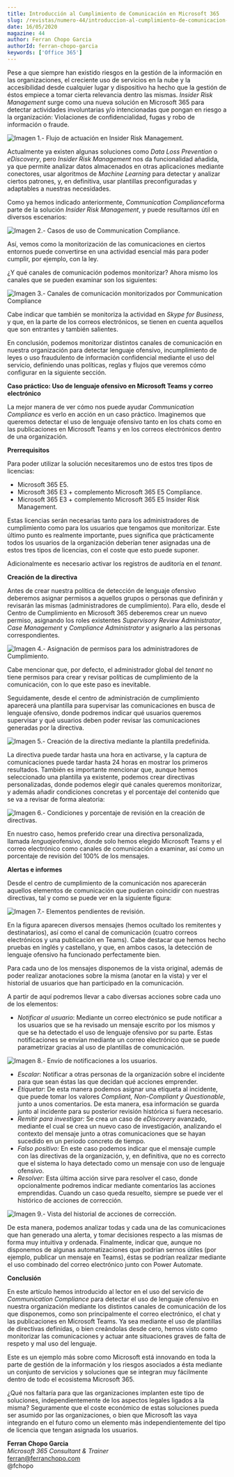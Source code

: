 ```yaml
---
title: Introducción al Cumplimiento de Comunicación en Microsoft 365
slug: /revistas/numero-44/introduccion-al-cumplimiento-de-comunicacion-en-microsoft-365
date: 16/05/2020
magazine: 44
author: Ferran Chopo Garcia
authorId: ferran-chopo-garcia
keywords: ['Office 365']
---
```






​Pese a que siempre han existido riesgos en la gestión de la información en las organizaciones, el creciente uso de servicios en la nube y la accesibilidad desde cualquier lugar y dispositivo ha hecho que la gestión de éstos empiece a tomar cierta relevancia dentro las mismas. *Insider Risk Management* surge como una nueva solución en Microsoft 365 para detectar actividades involuntarias y/o intencionadas que pongan en riesgo a la organización: Violaciones de confidencialidad, fugas y robo de información o fraude.

![Imagen 1.- Flujo de actuación en Insider Risk Management.](../../../images/numero44/introduccion-al-cumplimiento-de-comunicacion-en-microsoft-365/image1.png)

Actualmente ya existen algunas soluciones como *Data Loss Prevention* o *eDiscovery*, pero *Insider Risk Management* nos da funcionalidad añadida, ya que permite analizar datos almacenados en otras aplicaciones mediante conectores, usar algoritmos de *Machine Learning* para detectar y analizar ciertos patrones, y, en definitiva, usar plantillas preconfiguradas y adaptables a nuestras necesidades.

Como ya hemos indicado anteriormente, *Communication Compliance*forma parte de la solución *Insider Risk Management*, y puede resultarnos útil en diversos escenarios:​

![Imagen 2.- Casos de uso de Communication Compliance.](../../../images/numero44/introduccion-al-cumplimiento-de-comunicacion-en-microsoft-365/image2.png)

Así, vemos como la monitorización de las comunicaciones en ciertos entornos puede convertirse en una actividad esencial más para poder cumplir, por ejemplo, con la ley.

¿Y qué canales de comunicación podemos monitorizar? Ahora mismo los canales que se pueden examinar son los siguientes:

![Imagen 3.- Canales de comunicación monitorizados por Communication Compliance](../../../images/numero44/introduccion-al-cumplimiento-de-comunicacion-en-microsoft-365/image3.png)

Cabe indicar que también se monitoriza la actividad en *Skype for Business*, y que, en la parte de los correos electrónicos, se tienen en cuenta aquellos que son entrantes y también salientes.

En conclusión, podemos monitorizar distintos canales de comunicación en nuestra organización para detectar lenguaje ofensivo, incumplimiento de leyes o uso fraudulento de información confidencial mediante el uso del servicio, definiendo unas políticas, reglas y flujos que veremos cómo configurar en la siguiente sección.

**Caso práctico: Uso de lenguaje ofensivo en Microsoft Teams y correo electrónico**

La mejor manera de ver cómo nos puede ayudar *Communication Compliance* es verlo en acción en un caso práctico. Imaginemos que queremos detectar el uso de lenguaje ofensivo tanto en los chats como en las publicaciones en Microsoft Teams y en los correos electrónicos dentro de una organización.

**Prerrequisitos**

Para poder utilizar la solución necesitaremos uno de estos tres tipos de licencias:

- Microsoft 365 E5.
- Microsoft 365 E3 + complemento Microsoft 365 E5 Compliance.
- Microsoft 365 E3 + complemento Microsoft 365 E5 Insider Risk Management.


Estas licencias serán necesarias tanto para los administradores de cumplimiento como para los usuarios que tengamos que monitorizar. Este último punto es realmente importante, pues significa que prácticamente todos los usuarios de la organización deberían tener asignadas una de estos tres tipos de licencias, con el coste que esto puede suponer.

Adicionalmente es necesario activar los registros de auditoría en el *tenant*.

**Creación de la directiva**

Antes de crear nuestra política de detección de lenguaje ofensivo deberemos asignar permisos a aquellos grupos o personas que definirán y revisarán las mismas (administradores de cumplimiento). Para ello, desde el Centro de Cumplimiento en Microsoft 365 deberemos crear un nuevo permiso, asignando los roles existentes *Supervisory Review Administrator*, *Case Management* y *Compliance Administrator* y asignarlo a las personas correspondientes.

![Imagen 4.- Asignación de permisos para los administradores de Cumplimiento.](../../../images/numero44/introduccion-al-cumplimiento-de-comunicacion-en-microsoft-365/image4.png)

Cabe mencionar que, por defecto, el administrador global del *tenant* no tiene permisos para crear y revisar políticas de cumplimiento de la comunicación, con lo que este paso es inevitable.

Seguidamente, desde el centro de administración de cumplimiento aparecerá una plantilla para supervisar las comunicaciones en busca de lenguaje ofensivo, donde podremos indicar qué usuarios queremos supervisar y qué usuarios deben poder revisar las comunicaciones generadas por la directiva.

![Imagen 5.- Creación de la directiva mediante la plantilla predefinida.](../../../images/numero44/introduccion-al-cumplimiento-de-comunicacion-en-microsoft-365/image5.png)

La directiva puede tardar hasta una hora en activarse, y la captura de comunicaciones puede tardar hasta 24 horas en mostrar los primeros resultados. También es importante mencionar que, aunque hemos seleccionado una plantilla ya existente, podemos crear directivas personalizadas, donde podemos elegir qué canales queremos monitorizar, y además añadir condiciones concretas y el porcentaje del contenido que se va a revisar de forma aleatoria:

![Imagen 6.- Condiciones y porcentaje de revisión en la creación de directivas.](../../../images/numero44/introduccion-al-cumplimiento-de-comunicacion-en-microsoft-365/image6.png)

En nuestro caso, hemos preferido crear una directiva personalizada, llamada *lenguaje*ofensivo, donde solo hemos elegido Microsoft Teams y el correo electrónico como canales de comunicación a examinar, así como un porcentaje de revisión del 100% de los mensajes.

**Alertas e informes**

Desde el centro de cumplimiento de la comunicación nos aparecerán aquellos elementos de comunicación que pudieran coincidir con nuestras directivas, tal y como se puede ver en la siguiente figura:​

![Imagen 7.- Elementos pendientes de revisión.](../../../images/numero44/introduccion-al-cumplimiento-de-comunicacion-en-microsoft-365/image7.png)

En la figura aparecen diversos mensajes (hemos ocultado los remitentes y destinatarios), así como el canal de comunicación (cuatro correos electrónicos y una publicación en Teams). Cabe destacar que hemos hecho pruebas en inglés y castellano, y que, en ambos casos, la detección de lenguaje ofensivo ha funcionado perfectamente bien.

Para cada uno de los mensajes disponemos de la vista original, además de poder realizar anotaciones sobre la misma (anotar en la vista) y ver el historial de usuarios que han participado en la comunicación.

A partir de aquí podremos llevar a cabo diversas acciones sobre cada uno de los elementos:

- *Notificar al usuario*: Mediante un correo electrónico se pude notificar a los usuarios que se ha revisado un mensaje escrito por los mismos y que se ha detectado el uso de lenguaje ofensivo por su parte. Estas notificaciones se envían mediante un correo electrónico que se puede parametrizar gracias al uso de plantillas de comunicación.


![Imagen 8.- Envío de notificaciones a los usuarios.](../../../images/numero44/introduccion-al-cumplimiento-de-comunicacion-en-microsoft-365/image8.png)

- *Escalar*: Notificar a otras personas de la organización sobre el incidente para que sean éstas las que decidan qué acciones emprender.
- *Etiquetar*: De esta manera podemos asignar una etiqueta al incidente, que puede tomar los valores *Compliant, Non-Compliant y Questionable*, junto a unos comentarios. De esta manera, esa información se guarda junto al incidente para su posterior revisión histórica si fuera necesario.
- *Remitir para investigar:* Se crea un caso de *eDiscovery* avanzado, mediante el cual se crea un nuevo caso de investigación, analizando el contexto del mensaje junto a otras comunicaciones que se hayan sucedido en un periodo concreto de tiempo.
- *Falso positivo:* En este caso podemos indicar que el mensaje cumple con las directivas de la organización, y, en definitiva, que no es correcto que el sistema lo haya detectado como un mensaje con uso de lenguaje ofensivo.
- *Resolver:* Esta última acción sirve para resolver el caso, donde opcionalmente podremos indicar mediante comentarios las acciones emprendidas. Cuando un caso queda resuelto, siempre se puede ver el histórico de acciones de corrección.


![Imagen 9.- Vista del historial de acciones de corrección.](../../../images/numero44/introduccion-al-cumplimiento-de-comunicacion-en-microsoft-365/image9.png)

De esta manera, podemos analizar todas y cada una de las comunicaciones que han generado una alerta, y tomar decisiones respecto a las mismas de forma muy intuitiva y ordenada. Finalmente, indicar que, aunque no disponemos de algunas automatizaciones que podrían sernos útiles (por ejemplo, publicar un mensaje en Teams), éstas se podrían realizar mediante el uso combinado del correo electrónico junto con Power Automate.

**Conclusión**

En este artículo hemos introducido al lector en el uso del servicio de *Communication Compliance* para detectar el uso de lenguaje ofensivo en nuestra organización mediante los distintos canales de comunicación de los que disponemos, como son principalmente el correo electrónico, el chat y las publicaciones en Microsoft Teams. Ya sea mediante el uso de plantillas de directivas definidas, o bien creándolas desde cero, hemos visto como monitorizar las comunicaciones y actuar ante situaciones graves de falta de respeto y mal uso del lenguaje.

Este es un ejemplo más sobre como Microsoft está innovando en toda la parte de gestión de la información y los riesgos asociados a ésta mediante un conjunto de servicios y soluciones que se integran muy fácilmente dentro de todo el ecosistema Microsoft 365.

¿Qué nos faltaría para que las organizaciones implanten este tipo de soluciones, independientemente de los aspectos legales ligados a la misma? Seguramente que el coste económico de estas soluciones pueda ser asumido por las organizaciones, o bien que Microsoft las vaya integrando en el futuro como un elemento más independientemente del tipo de licencia que tengan asignada los usuarios.



**Ferran Chopo Garcia** <br />
*Microsoft 365 Consultant & Trainer* <br />
[ferran@ferranchopo.com](mailto:ferran@ferranchopo.com) <br />
@fchopo 
 
